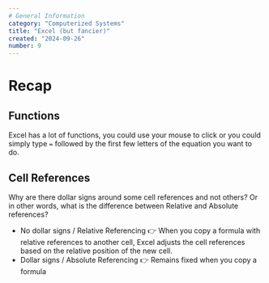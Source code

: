```yaml
---
# General Information
category: "Computerized Systems"
title: "Excel (but fancier)"
created: "2024-09-26"
number: 9
---
```


# Recap

## Functions

Excel has a lot of functions, you could use your mouse to click or you could simply type `=` followed by the first few letters of the equation you want to do.

## Cell References

Why are there dollar signs around some cell references and not others? Or in other words, what is the difference between Relative and Absolute references?

- No dollar signs / Relative Referencing 👉 When you copy a formula with relative references to another cell, Excel adjusts the cell references based on the relative position of the new cell.
- Dollar signs / Absolute Referencing 👉 Remains fixed when you copy a formula
